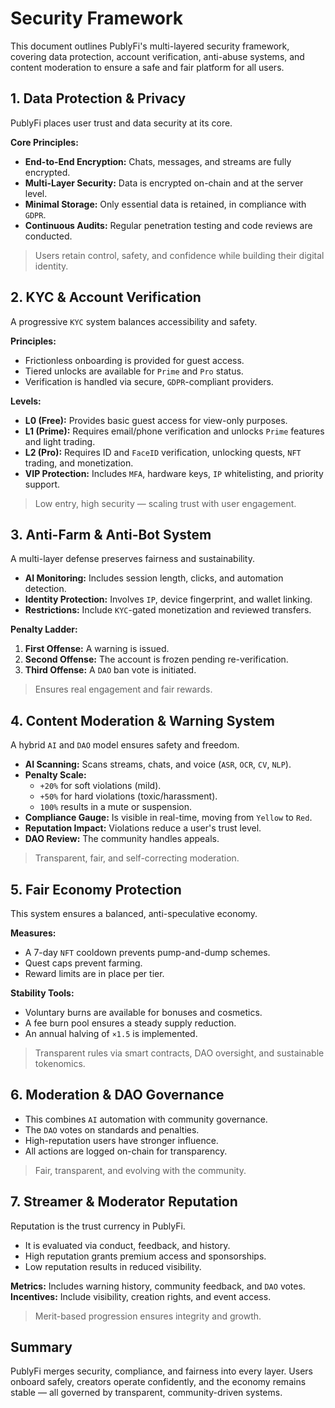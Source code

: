 # Security Framework

This document outlines PublyFi's multi-layered security framework, covering data protection, account verification, anti-abuse systems, and content moderation to ensure a safe and fair platform for all users.

## 1. Data Protection & Privacy
PublyFi places user trust and data security at its core.

**Core Principles:**
*   **End-to-End Encryption:** Chats, messages, and streams are fully encrypted.
*   **Multi-Layer Security:** Data is encrypted on-chain and at the server level.
*   **Minimal Storage:** Only essential data is retained, in compliance with `GDPR`.
*   **Continuous Audits:** Regular penetration testing and code reviews are conducted.

> Users retain control, safety, and confidence while building their digital identity.

## 2. KYC & Account Verification
A progressive `KYC` system balances accessibility and safety.

**Principles:**
*   Frictionless onboarding is provided for guest access.
*   Tiered unlocks are available for `Prime` and `Pro` status.
*   Verification is handled via secure, `GDPR`-compliant providers.

**Levels:**
*   **L0 (Free):** Provides basic guest access for view-only purposes.
*   **L1 (Prime):** Requires email/phone verification and unlocks `Prime` features and light trading.
*   **L2 (Pro):** Requires ID and `FaceID` verification, unlocking quests, `NFT` trading, and monetization.
*   **VIP Protection:** Includes `MFA`, hardware keys, `IP` whitelisting, and priority support.

> Low entry, high security — scaling trust with user engagement.

## 3. Anti-Farm & Anti-Bot System
A multi-layer defense preserves fairness and sustainability.

*   **AI Monitoring:** Includes session length, clicks, and automation detection.
*   **Identity Protection:** Involves `IP`, device fingerprint, and wallet linking.
*   **Restrictions:** Include `KYC`-gated monetization and reviewed transfers.

**Penalty Ladder:**
1.  **First Offense:** A warning is issued.
2.  **Second Offense:** The account is frozen pending re-verification.
3.  **Third Offense:** A `DAO` ban vote is initiated.

> Ensures real engagement and fair rewards.

## 4. Content Moderation & Warning System
A hybrid `AI` and `DAO` model ensures safety and freedom.

*   **AI Scanning:** Scans streams, chats, and voice (`ASR`, `OCR`, `CV`, `NLP`).
*   **Penalty Scale:**
    *   `+20%` for soft violations (mild).
    *   `+50%` for hard violations (toxic/harassment).
    *   `100%` results in a mute or suspension.
*   **Compliance Gauge:** Is visible in real-time, moving from `Yellow` to `Red`.
*   **Reputation Impact:** Violations reduce a user's trust level.
*   **DAO Review:** The community handles appeals.

> Transparent, fair, and self-correcting moderation.

## 5. Fair Economy Protection
This system ensures a balanced, anti-speculative economy.

**Measures:**
*   A 7-day `NFT` cooldown prevents pump-and-dump schemes.
*   Quest caps prevent farming.
*   Reward limits are in place per tier.

**Stability Tools:**
*   Voluntary burns are available for bonuses and cosmetics.
*   A fee burn pool ensures a steady supply reduction.
*   An annual halving of `×1.5` is implemented.

> Transparent rules via smart contracts, DAO oversight, and sustainable tokenomics.

## 6. Moderation & DAO Governance
*   This combines `AI` automation with community governance.
*   The `DAO` votes on standards and penalties.
*   High-reputation users have stronger influence.
*   All actions are logged on-chain for transparency.

> Fair, transparent, and evolving with the community.

## 7. Streamer & Moderator Reputation
Reputation is the trust currency in PublyFi.

*   It is evaluated via conduct, feedback, and history.
*   High reputation grants premium access and sponsorships.
*   Low reputation results in reduced visibility.

**Metrics:** Includes warning history, community feedback, and `DAO` votes.
**Incentives:** Include visibility, creation rights, and event access.

> Merit-based progression ensures integrity and growth.

## Summary
PublyFi merges security, compliance, and fairness into every layer. Users onboard safely, creators operate confidently, and the economy remains stable — all governed by transparent, community-driven systems.